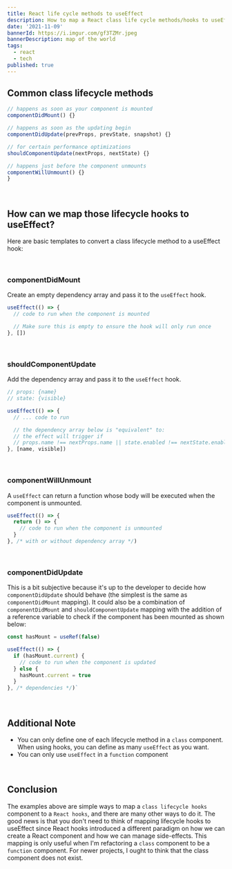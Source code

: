 ```yaml
---
title: React life cycle methods to useEffect 
description: How to map a React class life cycle methods/hooks to useEffect
date: '2021-11-09'
bannerId: https://i.imgur.com/gf3TZMr.jpeg
bannerDescription: map of the world
tags:
  - react
  - tech
published: true
---
```


## Common class lifecycle methods

```jsx
// happens as soon as your component is mounted
componentDidMount() {}

// happens as soon as the updating begin
componentDidUpdate(prevProps, prevState, snapshot) {}

// for certain performance optimizations
shouldComponentUpdate(nextProps, nextState) {}

// happens just before the component unmounts
componentWillUnmount() {}
}
```

<br />

## How can we map those lifecycle hooks to useEffect?

Here are basic templates to convert a class lifecycle method to a useEffect hook:

<br />

### componentDidMount

Create an empty dependency array and pass it to the `useEffect` hook.

```jsx codePenID=qBXKWxx
useEffect(() => {
  // code to run when the component is mounted 

  // Make sure this is empty to ensure the hook will only run once
}, [])
```

<br />

### shouldComponentUpdate

Add the dependency array and pass it to the `useEffect` hook.

```jsx codePenID=gOxKObO
// props: {name}
// state: {visible}

useEffect(() => {
  // ... code to run

  // the dependency array below is "equivalent" to:
  // the effect will trigger if
  // props.name !== nextProps.name || state.enabled !== nextState.enabled
}, [name, visible]) 
```

<br />

### componentWillUnmount

A `useEffect` can return a function whose body will be executed when the component is unmounted.

```jsx codePenID=vYJrBKr
useEffect(() => {
  return () => {
    // code to run when the component is unmounted
  }
}, /* with or without dependency array */)
```

<br />

### componentDidUpdate

This is a bit subjective because it's up to the developer to decide how `componentDidUpdate` should behave (the simplest is the same as `componentDidMount` mapping).
It could also be a combination of `componentDidMount` and `shouldComponentUpdate` mapping with the addition of a reference variable to check if the component has been mounted as shown below:

```jsx codePenID=qBXKBeB
const hasMount = useRef(false)

useEffect(() => {
  if (hasMount.current) {
    // code to run when the component is updated
  } else {
    hasMount.current = true
  }
}, /* dependencies */)`
```

<br />

## Additional Note
- You can only define one of each lifecycle method in a `class` component.
When using hooks, you can define as many `useEffect` as you want.
- You can only use `useEffect` in a `function` component

<br />

## Conclusion
The examples above are simple ways to map a `class lifecycle hooks` component to a `React hooks`, and there are many other ways to do it. The good news is that you don't need to think of mapping lifecycle hooks to useEffect since React hooks introduced a different paradigm on how we can create a React component and how we can manage side-effects. This mapping is only useful when I'm refactoring a `class` component to be a `function` component. For newer projects, I ought to think that the class component does not exist.